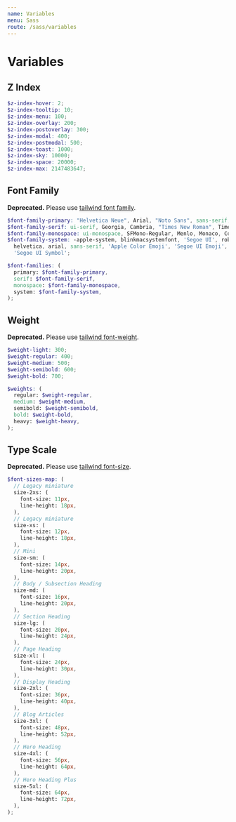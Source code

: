 ```yaml
---
name: Variables
menu: Sass
route: /sass/variables
---
```


# Variables

## Z Index

```scss
$z-index-hover: 2;
$z-index-tooltip: 10;
$z-index-menu: 100;
$z-index-overlay: 200;
$z-index-postoverlay: 300;
$z-index-modal: 400;
$z-index-postmodal: 500;
$z-index-toast: 1000;
$z-index-sky: 10000;
$z-index-space: 20000;
$z-index-max: 2147483647;
```

## Font Family

**Deprecated.** Please use [tailwind font family](https://v2.tailwindcss.com/docs/font-family).

```scss
$font-family-primary: "Helvetica Neue", Arial, "Noto Sans", sans-serif, "Apple Color Emoji", "Segoe UI Emoji", "Segoe UI Symbol", "Noto Color Emoji";;
$font-family-serif: ui-serif, Georgia, Cambria, "Times New Roman", Times, serif;
$font-family-monospace: ui-monospace, SFMono-Regular, Menlo, Monaco, Consolas, "Liberation Mono", "Courier New", monospace;
$font-family-system: -apple-system, blinkmacsystemfont, 'Segoe UI', roboto,
  helvetica, arial, sans-serif, 'Apple Color Emoji', 'Segoe UI Emoji',
  'Segoe UI Symbol';

$font-families: (
  primary: $font-family-primary,
  serif: $font-family-serif,
  monospace: $font-family-monospace,
  system: $font-family-system,
);
```

## Weight

**Deprecated.** Please use [tailwind font-weight](https://v2.tailwindcss.com/docs/font-weight).

```scss
$weight-light: 300;
$weight-regular: 400;
$weight-medium: 500;
$weight-semibold: 600;
$weight-bold: 700;

$weights: (
  regular: $weight-regular,
  medium: $weight-medium,
  semibold: $weight-semibold,
  bold: $weight-bold,
  heavy: $weight-heavy,
);
```

## Type Scale

**Deprecated.** Please use [tailwind font-size](https://v2.tailwindcss.com/docs/font-size).

```scss
$font-sizes-map: (
  // Legacy miniature
  size-2xs: (
    font-size: 11px,
    line-height: 18px,
  ),
  // Legacy miniature
  size-xs: (
    font-size: 12px,
    line-height: 18px,
  ),
  // Mini
  size-sm: (
    font-size: 14px,
    line-height: 20px,
  ),
  // Body / Subsection Heading
  size-md: (
    font-size: 16px,
    line-height: 20px,
  ),
  // Section Heading
  size-lg: (
    font-size: 20px,
    line-height: 24px,
  ),
  // Page Heading
  size-xl: (
    font-size: 24px,
    line-height: 30px,
  ),
  // Display Heading
  size-2xl: (
    font-size: 36px,
    line-height: 40px,
  ),
  // Blog Articles
  size-3xl: (
    font-size: 48px,
    line-height: 52px,
  ),
  // Hero Heading
  size-4xl: (
    font-size: 56px,
    line-height: 64px,
  ),
  // Hero Heading Plus
  size-5xl: (
    font-size: 64px,
    line-height: 72px,
  ),
);
```
